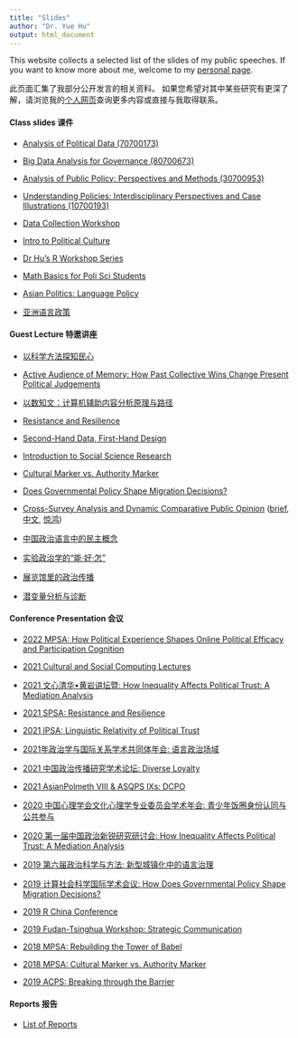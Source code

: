 ```yaml
---
title: "Slides"
author: "Dr. Yue Hu"
output: html_document
---
```


This website collects a selected list of the slides of my public speeches. 
If you want to know more about me, welcome to my [personal page](https://sammo3182.github.io).

此页面汇集了我部分公开发言的相关资料。
如果您希望对其中某些研究有更深了解，请浏览我的[个人网页](https://sammo3182.github.io)查询更多内容或直接与我取得联系。    

#### Class slides 课件

+ <a href="/slides_gh/slides/courses/analysisOfPoliticalData/index.html">Analysis of Political Data (70700173)</a>
+ <a href="/slides_gh/slides/courses/governmentalBigData/index.html">Big Data Analysis for Governance (80700673)</a>
+ <a href="/slides_gh/slides/courses/analysisOfPublicPolicy/index.html">Analysis of Public Policy: Perspectives and Methods (30700953)</a>
+ <a href="/slides_gh/slides/courses/understandingPolicy/index.html">Understanding Policies: Interdisciplinary Perspectives and Case Illustrations (10700193)</a>
+ <a href="/slides_gh/slides/courses/dgpWorkshop/index.html">Data Collection Workshop</a>
+ <a href="/slides_gh/slides/guestLecture/politicalCulture.html">Intro to Political Culture</a>


+ [Dr Hu's R Workshop Series](slides/courses/rWorkshop/)
+ <a href="/slides_gh/slides/courses/mathCamp/mathcamp.html">Math Basics for Poli Sci Students</a>
+ <a href="/slides_gh/slides/courses/teachingDemo/languagePolicy.html">Asian Politics: Language Policy</a>
+ <a href="/slides_gh/slides/courses/teachingDemo/languagePolicy_cn.html">亚洲语言政策</a> 

#### Guest Lecture 特邀讲座

* <a href="/slides_gh/slides/guestLecture/surveyMethod.html"> 以科学方法探知民心</a>

* <a href="/slides_gh/slides/guestLecture/memory.html">Active Audience of Memory: How Past Collective Wins Change Present Political Judgements</a>

* <a href="/slides_gh/slides/courses/governmentalBigData/06_textAnalaysis.html">以数知文：计算机辅助内容分析原理与路径</a>

* <a href="/slides_gh/slides/conference/2021-SPSA/ciClosure.html">Resistance and Resilience</a>

* <a href="/slides_gh/slides/conference/2021-SPSA/secondHand.html">Second-Hand Data, First-Hand Design</a>

* <a href="/slides_gh/slides/guestLecture/intro2ScientificResearch.html">Introduction to Social Science Research</a>

* <a href="/slides_gh/slides/guestLecture/authorityMarker_long.html"> Cultural Marker vs. Authority Marker</a> 

* <a href="/slides_gh/slides/guestLecture/migrantDecision_hukou.html">Does Governmental Policy Shape Migration Decisions?</a>

* <a href="/slides_gh/slides/guestLecture/dcpo.html">Cross-Survey Analysis and Dynamic Comparative Public Opinion</a> (<a href="/slides_gh/slides/guestLecture/dcpo_s.html">brief</a>, <a href="/slides_gh/slides/guestLecture/dcpo_cn.html">中文</a>, <a href="/slides_gh/slides/guestLecture/dcpo_scn.html">惊鸿</a>)

* <a href="/slides_gh/slides/guestLecture/democracyDiscourse.html">中国政治语言中的民主概念</a>

* <a href="/slides_gh/slides/guestLecture/experiment.html">实验政治学的“能·好·怎”</a>

* <a href="/slides_gh/slides/guestLecture/patriotic_bases.html">展览馆里的政治传播</a>

* <a href="/slides_gh/slides/guestLecture/latentVariable.html">潜变量分析与诊断</a>


#### Conference Presentation 会议

* <a href="/slides_gh/slides/conference/2022-MPSA/ope.html"> 2022 MPSA: How Political Experience Shapes Online Political Efficacy and Participation Cognition</a>

* <a href="/slides_gh/slides/conference/2019-FT_Workshop/democracyDiscourse_en.html"> 2021 Cultural and Social Computing Lectures</a>

* <a href="/slides_gh/slides/conference/2020-XinruiForum/inequalityTrust_cn.html"> 2021 文心清华•黄岩讲坛暨: How Inequality Affects Political Trust: A Mediation Analysis</a>

* <a href="/slides_gh/slides/conference/2021-SPSA/ciClosure.html"> 2021 SPSA: Resistance and Resilience</a>

* <a href="/slides_gh/slides/conference/2021-IPSA/languageTrust.html"> 2021 IPSA: Linguistic Relativity of Political Trust</a>

* <a href="/slides_gh/slides/conference/2021-GongTongTi/languageEnglish.html"> 2021年政治学与国际关系学术共同体年会: 语言政治场域</a>

* <a href="/slides_gh/slides/conference/2021-PoliCommu_CCU/diverseLoyalty.html"> 2021 中国政治传播研究学术论坛: Diverse Loyalty</a>

* <a href="/slides_gh/slides/conference/2021-AsianPoliMeth/dcpoDemo.html"> 2021 AsianPolmeth VIII & ASQPS IXs: DCPO</a>

* <a href="/slides_gh/slides/conference/2020-CulturalPyschology/fandom.html"> 2020 中国心理学会文化心理学专业委员会学术年会: 青少年饭圈身份认同与公共参与</a>

* <a href="/slides_gh/slides/conference/2020-XinruiForum/inequalityTrust.html"> 2020 第一届中国政治新锐研究研讨会: How Inequality Affects Political Trust: A Mediation Analysis</a>

* <a href="/slides_gh/slides/conference/2019-AdvancedPolitics_THU/languageGovernance.html"> 2019 第六届政治科学与方法: 新型城镇化中的语言治理</a>

* <a href="/slides_gh/slides/conference/2019-ComputingSocialScience/migrant_hukou.html">2019 计算社会科学国际学术会议: How Does Governmental Policy Shape Migration Decisions?</a>

* <a href="/slides_gh/slides/conference/2019-ChinaR/dotwhisker-interplot.html">2019 R China Conference</a>

* <a href="/slides_gh/slides/conference/2019-FT_Workshop/democracyDiscourse_en.html">2019 Fudan-Tsinghua Workshop: Strategic Communication</a>

* <a href="/slides_gh/slides/conference/2018-MPSA/proficiencyTrust.html">2018 MPSA: Rebuilding the Tower of Babel</a>

* <a href="/slides_gh/slides/jobtalk/authorityMarker.html"> 2018 MPSA: Cultural Marker vs. Authority Marker</a> 

* <a href="/slides_gh/slides/conference/2019-ACPS/migrant_language.html">2019 ACPS: Breaking through the Barrier</a>

#### Reports 报告

+ <a href="/slides_gh/slides/report/index.html"> List of Reports








